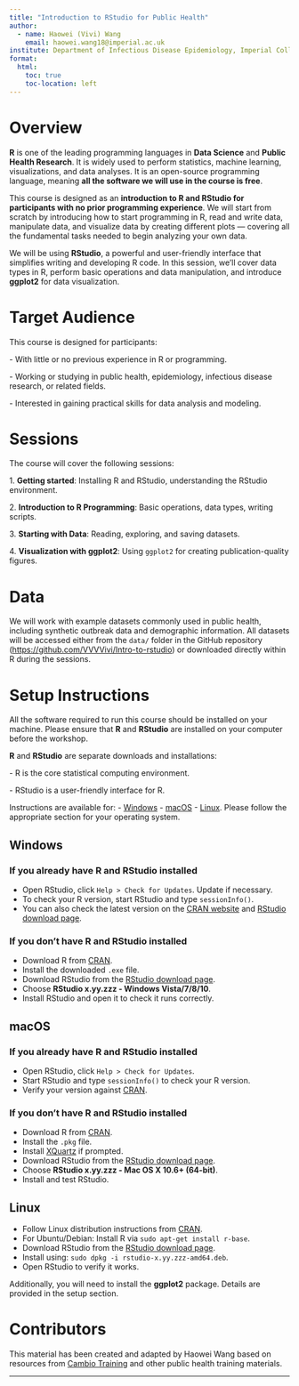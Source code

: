 ```yaml
---
title: "Introduction to RStudio for Public Health"
author: 
  - name: Haowei (Vivi) Wang 
    email: haowei.wang18@imperial.ac.uk
institute: Department of Infectious Disease Epidemiology, Imperial College London
format:
  html:
    toc: true
    toc-location: left
---
```


# Overview

**R** is one of the leading programming languages in **Data Science** and **Public Health Research**. It is widely used to perform statistics, machine learning, visualizations, and data analyses. It is an open-source programming language, meaning **all the software we will use in the course is free**.

This course is designed as an **introduction to R and RStudio for participants with no prior programming experience**. We will start from scratch by introducing how to start programming in R, read and write data, manipulate data, and visualize data by creating different plots — covering all the fundamental tasks needed to begin analyzing your own data.

We will be using **RStudio**, a powerful and user-friendly interface that simplifies writing and developing R code. In this session, we’ll cover data types in R, perform basic operations and data manipulation, and introduce **ggplot2** for data visualization.

# Target Audience

This course is designed for participants:

\- With little or no previous experience in R or programming.

\- Working or studying in public health, epidemiology, infectious disease research, or related fields.

\- Interested in gaining practical skills for data analysis and modeling.

# Sessions

The course will cover the following sessions:

1\. **Getting started**: Installing R and RStudio, understanding the RStudio environment.

2\. **Introduction to R Programming**: Basic operations, data types, writing scripts.

3\. **Starting with Data**: Reading, exploring, and saving datasets.

4\. **Visualization with ggplot2**: Using `ggplot2` for creating publication-quality figures.

# Data

We will work with example datasets commonly used in public health, including synthetic outbreak data and demographic information. All datasets will be accessed either from the `data/` folder in the GitHub repository (<https://github.com/VVVVivi/Intro-to-rstudio>) or downloaded directly within R during the sessions.

# Setup Instructions

All the software required to run this course should be installed on your machine. Please ensure that **R** and **RStudio** are installed on your computer before the workshop.

**R** and **RStudio** are separate downloads and installations:

\- R is the core statistical computing environment.

\- RStudio is a user-friendly interface for R.

Instructions are available for: - [Windows](#windows) - [macOS](#macos) - [Linux](#linux). Please follow the appropriate section for your operating system.

## Windows {#windows}

### If you already have R and RStudio installed

-   Open RStudio, click `Help > Check for Updates`. Update if necessary.
-   To check your R version, start RStudio and type `sessionInfo()`.
-   You can also check the latest version on the [CRAN website](https://cran.r-project.org/) and [RStudio download page](https://posit.co/download/rstudio-desktop/).

### If you don't have R and RStudio installed

-   Download R from [CRAN](https://cran.r-project.org/).
-   Install the downloaded `.exe` file.
-   Download RStudio from the [RStudio download page](https://posit.co/download/rstudio-desktop/).
-   Choose **RStudio x.yy.zzz - Windows Vista/7/8/10**.
-   Install RStudio and open it to check it runs correctly.

## macOS {#macos}

### If you already have R and RStudio installed

-   Open RStudio, click `Help > Check for Updates`.
-   Start RStudio and type `sessionInfo()` to check your R version.
-   Verify your version against [CRAN](https://cran.r-project.org/).

### If you don't have R and RStudio installed

-   Download R from [CRAN](https://cran.r-project.org/).
-   Install the `.pkg` file.
-   Install [XQuartz](https://www.xquartz.org/) if prompted.
-   Download RStudio from the [RStudio download page](https://posit.co/download/rstudio-desktop/).
-   Choose **RStudio x.yy.zzz - Mac OS X 10.6+ (64-bit)**.
-   Install and test RStudio.

## Linux {#linux}

-   Follow Linux distribution instructions from [CRAN](https://cran.r-project.org/).
-   For Ubuntu/Debian: Install R via `sudo apt-get install r-base`.
-   Download RStudio from the [RStudio download page](https://posit.co/download/rstudio-desktop/).
-   Install using: `sudo dpkg -i rstudio-x.yy.zzz-amd64.deb`.
-   Open RStudio to verify it works.

Additionally, you will need to install the **ggplot2** package. Details are provided in the setup section.

# Contributors

This material has been created and adapted by Haowei Wang based on resources from [Cambio Training](https://cambiotraining.github.io/intro-r/index.html) and other public health training materials.

------------------------------------------------------------------------
